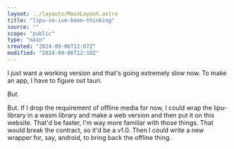 ```yaml
---
layout: ../layouts/MainLayout.astro
title: "lipu-so-ive-been-thinking"
source: ""
scope: "public"
type: "main"
created: "2024-09-06T12:07Z"
modified: "2024-09-06T12:10Z"
---
```


I just want a working version and that's going extremely slow now. To make an app, I have to figure out tauri.

*But.*

But. If I drop the requirement of offline media for now, I could wrap the lipu-library in a wasm library and make a web version and then put it on this website. That'd be faster, I'm way more familiar with those things. That would break the contract, so it'd be a v1.0. Then I could write a new wrapper for, say, android, to bring back the offline thing.